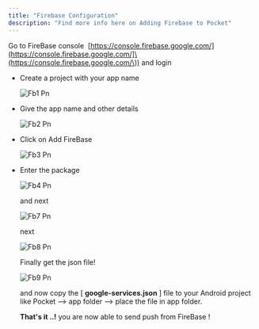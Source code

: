 ```yaml
---
title: "Firebase Configuration"
description: "Find more info here on Adding Firebase to Pocket"
---
```


Go to FireBase console  [https://console.firebase.google.com/​](https://console.firebase.google.com/​]\(https://console.firebase.google.com/\))  and login

- Create a project with your app name

  ![Fb1 Pn](/images/fb1.png)
- Give the app name and other details

  ![Fb2 Pn](/images/fb2.png)
- Click on Add FireBase

  ![Fb3 Pn](/images/fb3.png)
- Enter the package

  ![Fb4 Pn](/images/fb4.png)

  and next

  ![Fb7 Pn](/images/fb7.png)

  next

  ![Fb8 Pn](/images/fb8.png)

  Finally get the json file\!

  ![Fb9 Pn](/images/fb9.png)

  and now copy the [ **google-services.json** ] file to your Android project like Pocket --\> app folder   --\> place the file in app folder.

  **That's it ..\!**  you are now able to send push from FireBase \!